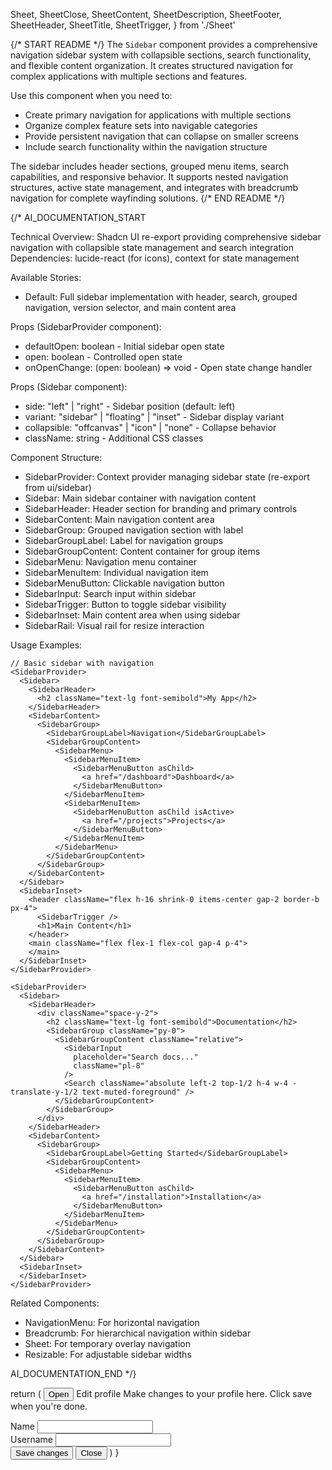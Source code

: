   Sheet,
  SheetClose,
  SheetContent,
  SheetDescription,
  SheetFooter,
  SheetHeader,
  SheetTitle,
  SheetTrigger,
} from './Sheet'

{/* START README */}
The `Sidebar` component provides a comprehensive navigation sidebar system with collapsible sections, search functionality, and flexible content organization. It creates structured navigation for complex applications with multiple sections and features.

Use this component when you need to:

- Create primary navigation for applications with multiple sections
- Organize complex feature sets into navigable categories
- Provide persistent navigation that can collapse on smaller screens
- Include search functionality within the navigation structure

The sidebar includes header sections, grouped menu items, search capabilities, and responsive behavior. It supports nested navigation structures, active state management, and integrates with breadcrumb navigation for complete wayfinding solutions.
{/* END README */}

{/*
AI_DOCUMENTATION_START

Technical Overview: Shadcn UI re-export providing comprehensive sidebar navigation with collapsible state management and search integration
Dependencies: lucide-react (for icons), context for state management

Available Stories:

- Default: Full sidebar implementation with header, search, grouped navigation, version selector, and main content area

Props (SidebarProvider component):

- defaultOpen: boolean - Initial sidebar open state
- open: boolean - Controlled open state
- onOpenChange: (open: boolean) => void - Open state change handler

Props (Sidebar component):

- side: "left" | "right" - Sidebar position (default: left)
- variant: "sidebar" | "floating" | "inset" - Sidebar display variant
- collapsible: "offcanvas" | "icon" | "none" - Collapse behavior
- className: string - Additional CSS classes

Component Structure:

- SidebarProvider: Context provider managing sidebar state (re-export from ui/sidebar)
- Sidebar: Main sidebar container with navigation content
- SidebarHeader: Header section for branding and primary controls
- SidebarContent: Main navigation content area
- SidebarGroup: Grouped navigation section with label
- SidebarGroupLabel: Label for navigation groups
- SidebarGroupContent: Content container for group items
- SidebarMenu: Navigation menu container
- SidebarMenuItem: Individual navigation item
- SidebarMenuButton: Clickable navigation button
- SidebarInput: Search input within sidebar
- SidebarTrigger: Button to toggle sidebar visibility
- SidebarInset: Main content area when using sidebar
- SidebarRail: Visual rail for resize interaction

Usage Examples:

```tsx
// Basic sidebar with navigation
<SidebarProvider>
  <Sidebar>
    <SidebarHeader>
      <h2 className="text-lg font-semibold">My App</h2>
    </SidebarHeader>
    <SidebarContent>
      <SidebarGroup>
        <SidebarGroupLabel>Navigation</SidebarGroupLabel>
        <SidebarGroupContent>
          <SidebarMenu>
            <SidebarMenuItem>
              <SidebarMenuButton asChild>
                <a href="/dashboard">Dashboard</a>
              </SidebarMenuButton>
            </SidebarMenuItem>
            <SidebarMenuItem>
              <SidebarMenuButton asChild isActive>
                <a href="/projects">Projects</a>
              </SidebarMenuButton>
            </SidebarMenuItem>
          </SidebarMenu>
        </SidebarGroupContent>
      </SidebarGroup>
    </SidebarContent>
  </Sidebar>
  <SidebarInset>
    <header className="flex h-16 shrink-0 items-center gap-2 border-b px-4">
      <SidebarTrigger />
      <h1>Main Content</h1>
    </header>
    <main className="flex flex-1 flex-col gap-4 p-4">
    </main>
  </SidebarInset>
</SidebarProvider>

<SidebarProvider>
  <Sidebar>
    <SidebarHeader>
      <div className="space-y-2">
        <h2 className="text-lg font-semibold">Documentation</h2>
        <SidebarGroup className="py-0">
          <SidebarGroupContent className="relative">
            <SidebarInput
              placeholder="Search docs..."
              className="pl-8"
            />
            <Search className="absolute left-2 top-1/2 h-4 w-4 -translate-y-1/2 text-muted-foreground" />
          </SidebarGroupContent>
        </SidebarGroup>
      </div>
    </SidebarHeader>
    <SidebarContent>
      <SidebarGroup>
        <SidebarGroupLabel>Getting Started</SidebarGroupLabel>
        <SidebarGroupContent>
          <SidebarMenu>
            <SidebarMenuItem>
              <SidebarMenuButton asChild>
                <a href="/installation">Installation</a>
              </SidebarMenuButton>
            </SidebarMenuItem>
          </SidebarMenu>
        </SidebarGroupContent>
      </SidebarGroup>
    </SidebarContent>
  </Sidebar>
  <SidebarInset>
  </SidebarInset>
</SidebarProvider>

```

Related Components:

- NavigationMenu: For horizontal navigation
- Breadcrumb: For hierarchical navigation within sidebar
- Sheet: For temporary overlay navigation
- Resizable: For adjustable sidebar widths

AI_DOCUMENTATION_END
*/}

  return (
    <Sheet>
      <SheetTrigger asChild>
        <Button variant="outline">Open</Button>
      </SheetTrigger>
      <SheetContent>
        <SheetHeader>
          <SheetTitle>Edit profile</SheetTitle>
          <SheetDescription>
            Make changes to your profile here. Click save when you&apos;re done.
          </SheetDescription>
        </SheetHeader>
        <div className="grid flex-1 auto-rows-min gap-6 px-4">
          <div className="grid gap-3">
            <ShadcnLabel htmlFor="sheet-demo-name">Name</ShadcnLabel>
            <Input id="sheet-demo-name" defaultValue="Pedro Duarte" />
          </div>
          <div className="grid gap-3">
            <ShadcnLabel htmlFor="sheet-demo-username">Username</ShadcnLabel>
            <Input id="sheet-demo-username" defaultValue="@peduarte" />
          </div>
        </div>
        <SheetFooter>
          <Button type="submit">Save changes</Button>
          <SheetClose asChild>
            <Button variant="outline">Close</Button>
          </SheetClose>
        </SheetFooter>
      </SheetContent>
    </Sheet>
  )
}
